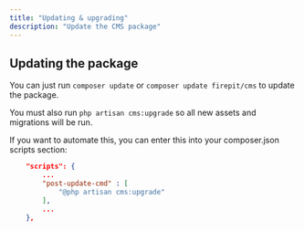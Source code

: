 ```yaml
---
title: "Updating & upgrading"
description: "Update the CMS package"
---
```


## Updating the package

You can just run `composer update` or `composer update firepit/cms` to update the package.

You must also run `php artisan cms:upgrade` so all new assets and migrations will be run.

If you want to automate this, you can enter this into your composer.json scripts section:

```json
    "scripts": {
        ...
        "post-update-cmd" : [
            "@php artisan cms:upgrade"
        ],
        ...
    },
```